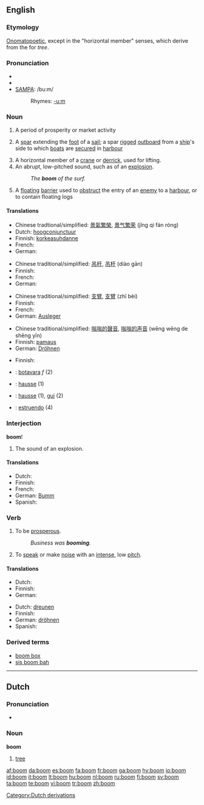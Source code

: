 {{see|Boom}}
{{wikipedia|dab=boom}}
==English==

===Etymology===
[[onomatopoetic|Onomatopoetic]], except in the "horizontal member" senses, which derive from the {{D.}} for ''tree''.

===Pronunciation===
* {{enPR|boo͞m}}
* {{IPA|/buːm/}}
* [[w:SAMPA|SAMPA]]: /bu:m/
*: Rhymes: [[Rhymes:English:-uːm|-uːm]]

===Noun===
{{en-noun}}

# A period of prosperity or market activity
# {{nautical}} A [[spar]] extending the [[foot]] of a [[sail]]; a spar [[rigged]] [[outboard]] from a [[ship]]'s side to which [[boat]]s are [[secured]] in [[harbour]]
# A horizontal member of a [[crane]] or [[derrick]], used for lifting.
# An abrupt, low-pitched sound, such as of an [[explosion]].
#: ''The '''boom''' of the surf.''
# A [[floating]] [[barrier]] used to [[obstruct]] the entry of an [[enemy]] to a [[harbour]], or to contain floating logs

====Translations====
{{trans-top|period of prosperity}}
* Chinese tradtional/simplified: [[景氣繁榮]], [[景气繁荣]] (jǐng qì fán róng)
* Dutch: [[hoogconjunctuur]]
* Finnish: [[korkeasuhdanne]]
* French: {{t+|fr|boom|m}}
* German: {{t+|de|Aufschwung|m}}
{{trans-mid}}
{{trans-bottom}}

{{trans-top|spar extending the foot of a sail}}
* Chinese traditional/simplified: [[吊杆]], [[吊杆]] (diào gān)
* Finnish: {{t-|fi|puomi}}
* French: {{t+|fr|bôme|f}}
* German: {{t+|de|Baum|m}}
{{trans-mid}}
{{trans-bottom}}

{{trans-top|horizontal member of a crane}}
* Chinese traditional/simplified: [[支臂]], [[支臂]] (zhī bèi)
* Finnish: {{t-|fi|puomi}}
* French: {{t+|fr|mat|m}}
* German: [[Ausleger]] {{m}}
{{trans-mid}}
{{trans-bottom}}

{{trans-top|abrupt, low-pitched sound}}
* Chinese traditional/simplified: [[嗡嗡的聲音]], [[嗡嗡的声音]] (wēng wēng de shēng yīn)
* Finnish: [[pamaus]]
* German: [[Dröhnen]] {{m}}
{{trans-mid}}
{{trans-bottom}}

{{trans-top|floating barrier}}
* Finnish: {{t-|fi|puomi}}
{{trans-mid}}
{{trans-bottom}}

{{checktrans}}
{{trans-top|translations to be checked}}
* {{ttbc|Catalan}}: [[botavara]] ''f'' (2)
* {{ttbc|Dutch}}: [[hausse]] (1)
* {{ttbc|French}}: [[hausse]] (1), [[gui]] (2)
* {{ttbc|Spanish}}: [[estruendo]] (4)
{{trans-bottom}}

===Interjection===
'''boom'''!

# The sound of an explosion.

====Translations====
{{trans-top|sound of explosion}}
* Dutch: {{t-|nl|boem}}
* Finnish: {{t-|fi|pum}}
* French: {{t+|fr|boum}}
* German: [[Bumm]]
* Spanish: {{t-|es|pum}}
{{trans-mid}}
{{trans-bottom}}

===Verb===
{{en-verb}}

# {{intransitive}} To be [[prosperous]].
#: ''Business was '''booming'''.''
# {{intransitive}} To [[speak]] or make [[noise]] with an [[intense]], low [[pitch]].

====Translations====
{{trans-top|to be prosperous}}
* Dutch: {{t+|nl|bloeien}}
* Finnish: {{t-|fi|kukoistaa}}
* German: {{t+|de|blühen}}
{{trans-mid}}
{{trans-bottom}}

{{trans-top|to speak with low pitch}}
* Dutch: [[dreunen]]
* Finnish: {{t-|fi|jyristä}}
* German: [[dröhnen]]
* Spanish: {{t-|es|retumbar}}
{{trans-mid}}
{{trans-bottom}}

===Derived terms===
* [[boom box]]
* [[sis boom bah]]

----

==Dutch==

===Pronunciation===
*{{audio|Nl-boom.ogg|audio}}

===Noun===
'''boom''' {{m}}

# [[tree]]

[[Category:Dutch derivations]]

[[af:boom]]
[[da:boom]]
[[es:boom]]
[[fa:boom]]
[[fr:boom]]
[[ga:boom]]
[[hy:boom]]
[[io:boom]]
[[id:boom]]
[[it:boom]]
[[lt:boom]]
[[hu:boom]]
[[nl:boom]]
[[ru:boom]]
[[fi:boom]]
[[sv:boom]]
[[ta:boom]]
[[te:boom]]
[[vi:boom]]
[[tr:boom]]
[[zh:boom]]